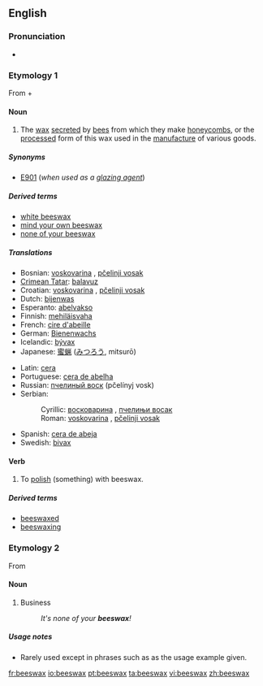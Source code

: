 ==English==

===Pronunciation===
* {{audio|en-us-beeswax.ogg|Audio (US)}}

===Etymology 1===
From {{term|bee||lang=en}} + {{term|wax||lang=en}}

====Noun====
{{wikipedia}}
{{en-noun|sg=[[bee]]s[[wax]]|-}}

# The [[wax]] [[secrete]]d by [[bee]]s from which they make [[honeycomb]]s, or the [[processed]] form of this wax used in the [[manufacture]] of various goods.

=====Synonyms=====
* [[E901]] (''when used as a [[glazing agent]]'')

=====Derived terms=====
* [[white beeswax]]
* [[mind your own beeswax]]
* [[none of your beeswax]]

=====Translations=====
{{trans-top|wax secreted by bees}}
* Bosnian: [[voskovarina]] {{f}}, [[pčelinji vosak]] {{m}}
* [[Crimean Tatar]]: [[balavuz]]
* Croatian: [[voskovarina]] {{f}}, [[pčelinji vosak]] {{m}}
* Dutch: [[bijenwas]] {{m}}
* Esperanto: [[abelvakso]]
* Finnish: [[mehiläisvaha]]
* French: [[cire d'abeille]] {{f}}
* German: [[Bienenwachs]] {{n}}
* Icelandic: [[bývax]] {{n}}
* Japanese: [[蜜蝋]] ([[みつろう]], mitsurō)
{{trans-mid}}
* Latin: [[cera]] {{f}}
* Portuguese: [[cera de abelha]] {{f}}
* Russian: [[пчелиный воск]] (pčelínyj vosk) {{m}}
* Serbian:
*: Cyrillic: [[восковарина]] {{f}}, [[пчелињи восак]] {{m}}
*: Roman: [[voskovarina]] {{f}}, [[pčelinji vosak]] {{m}}
* Spanish: [[cera de abeja]] {{f}}
* Swedish: [[bivax]] {{n}}
{{trans-bottom}}

====Verb====
{{en-verb|beeswax|es}}

# {{transitive}} To [[polish]] (something) with beeswax.

=====Derived terms=====
* [[beeswaxed]]<!--adjective-->
* [[beeswaxing]]<!--noun-->

===Etymology 2===
From {{term|business||lang=en}}

====Noun====
{{en-noun|-}}

# Business
#: ''It's none of your '''beeswax'''!''

=====Usage notes=====
* Rarely used except in phrases such as as the usage example given.

[[fr:beeswax]]
[[io:beeswax]]
[[pt:beeswax]]
[[ta:beeswax]]
[[vi:beeswax]]
[[zh:beeswax]]